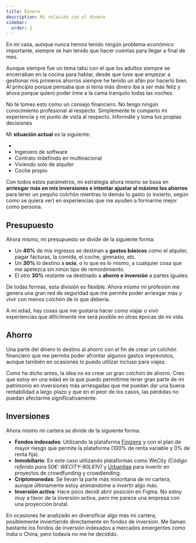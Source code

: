 ```yaml
---
title: Dinero
description: Mi relación con el dinero
sidebar:
  order: 1
---
```



En mi casa, aunque nunca hemos tenido ningún problema económico importante, siempre se han tenido que hacer cuentas para llegar a final de mes.

Aunque siempre fue un tema tabú con el que los adultos siempre se encerraban en la cocina para hablar, desde que tuve que empezar a gestionar mis primeros ahorros siempre he tenido un afán por hacerlo bien. Al principio porque pensaba que si tenía más dinero iba a ser más feliz y ahora porque quiero poder irme a la cama tranquilo todas las noches.

<Aside type="caution">
  No te tomes esto como un consejo financiero. No tengo ningún conocimiento profesional al respecto. Simplemente te comparto mi experiencia y mi punto de vista al respecto. Informáte y toma tus propias decisiones
</Aside>

Mi **situación actual** es la siguiente:

- <AgeCalculator />
- Ingeniero de software
- Contrato indefinido en multinacional
- Viviendo solo de alquiler
- Coche propio

Con todos estos parámetros, mi estrategia ahora mismo se basa en **arriesgar más en mis inversiones e intentar ajustar al máximo los ahorros** para tener un pequño colchón mientras lo demás lo gasto (o invierto, según como se quiera ver) en experiencias que me ayuden a formarme mejor como persona.

## Presupuesto

Ahora mismo, mi presupuesto se divide de la siguiente forma:

- Un **40%** de mis ingresos se destinan a **gastos básicos** como el alquiler, pagar facturas, la comida, el coche, gimnasio, etc.
- Un **30%** lo destino a **ocio**, o lo que es lo mismo, a cualquier cosa que me apetezca sin ninún tipo de remordimiento.
- El otro **30%** restante va destinado a **ahorro e inversión** a partes iguales.

<BudgetChart client:load />

De todas formas, esta división es flexible. Ahora mismo mi profesión me genera una gran red de seguridad que me permite poder arriesgar más y vivir con menos colchón de lo que debería.

A mi edad, hay cosas que me gustaría hacer como viajar o vivir experiencias que difícilmente me será posible en otras épocas de mi vida.

## Ahorro

Una parte del dinero lo destino al ahorro con el fin de crear un colchón financiero que me permita poder afrontar algunos gastos imprevistos, aunque también en ocasiones lo puedo utilizar incluso para viajes.

Como he dicho antes, la idea no es crear un gran colchón de ahorro. Creo que estoy en una edad en la que puedo permitirme tener gran parte de mi patrimonio en inversiones más arriesgadas que me puedan dar una buena rentabilidad a largo plazo y que en el peor de los casos, las pérdidas no puedan afectarme significativamente.

## Inversiones

Ahora mismo mi cartera se divide de la siguiente forma:

- **Fondos indexados**: Utilizando la plataforma [Finizens](https://app.finizens.com/inv/JUAN-39197) y con el plan de mayor riesgo que permite la plataforma (100% de renta variable y 0% de renta fija).
- **Inmobiliario**: En este caso utilizando plataformas como WeCity _(Código referido para 50€: WECITY-90L61V)_ y [Urbanitae](https://urbanitae.com/es/invitado?access=U102861) para invertir en proyectos de crowdfunding y crowdlending.
- **Criptomonedas**: Se llevan la parte más minoritaria de mi cartera, aunque últimamente estoy animándome a invertir algo más.
- **Inversión activa**: Hace poco decidí abrir posición en Figma. No estoy muy a favor de la inversión activa, pero me parece una empresa con una proyección brutal.

<InvestmentChart client:load />

En ocasiones he analizado en diversificar algo más mi cartera, posiblemente inviertiendo directamente en fondos de inversión. Me llaman bastante los fondos de inversión indexados a mercados emergentes como India o China, pero todavía no me he decidido.
